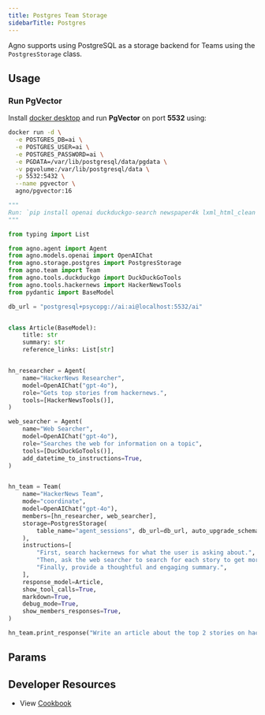 ```yaml
---
title: Postgres Team Storage
sidebarTitle: Postgres
---
```


Agno supports using PostgreSQL as a storage backend for Teams using the `PostgresStorage` class.

## Usage

### Run PgVector

Install [docker desktop](https://docs.docker.com/desktop/install/mac-install/) and run **PgVector** on port **5532** using:

```bash
docker run -d \
  -e POSTGRES_DB=ai \
  -e POSTGRES_USER=ai \
  -e POSTGRES_PASSWORD=ai \
  -e PGDATA=/var/lib/postgresql/data/pgdata \
  -v pgvolume:/var/lib/postgresql/data \
  -p 5532:5432 \
  --name pgvector \
  agno/pgvector:16
```

```python postgres_storage_for_team.py
"""
Run: `pip install openai duckduckgo-search newspaper4k lxml_html_clean agno` to install the dependencies
"""

from typing import List

from agno.agent import Agent
from agno.models.openai import OpenAIChat
from agno.storage.postgres import PostgresStorage
from agno.team import Team
from agno.tools.duckduckgo import DuckDuckGoTools
from agno.tools.hackernews import HackerNewsTools
from pydantic import BaseModel

db_url = "postgresql+psycopg://ai:ai@localhost:5532/ai"


class Article(BaseModel):
    title: str
    summary: str
    reference_links: List[str]


hn_researcher = Agent(
    name="HackerNews Researcher",
    model=OpenAIChat("gpt-4o"),
    role="Gets top stories from hackernews.",
    tools=[HackerNewsTools()],
)

web_searcher = Agent(
    name="Web Searcher",
    model=OpenAIChat("gpt-4o"),
    role="Searches the web for information on a topic",
    tools=[DuckDuckGoTools()],
    add_datetime_to_instructions=True,
)


hn_team = Team(
    name="HackerNews Team",
    mode="coordinate",
    model=OpenAIChat("gpt-4o"),
    members=[hn_researcher, web_searcher],
    storage=PostgresStorage(
        table_name="agent_sessions", db_url=db_url, auto_upgrade_schema=True
    ),
    instructions=[
        "First, search hackernews for what the user is asking about.",
        "Then, ask the web searcher to search for each story to get more information.",
        "Finally, provide a thoughtful and engaging summary.",
    ],
    response_model=Article,
    show_tool_calls=True,
    markdown=True,
    debug_mode=True,
    show_members_responses=True,
)

hn_team.print_response("Write an article about the top 2 stories on hackernews")

```

## Params

<Snippet file="storage-postgres-params.mdx" />

## Developer Resources

- View [Cookbook](https://github.com/agno-agi/agno/blob/main/cookbook/storage/postgres_storage/postgres_storage_for_team.py)
